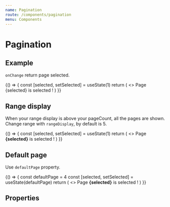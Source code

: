 ```yaml
---
name: Pagination
route: /components/pagination
menu: Components
---
```




# Pagination

## Example

`onChange` return page selected.

<Playground>
  {() => {
    const [selected, setSelected] = useState(1)
    return (
      <>
        <Pagination onChange={setSelected} pageCount={10} />
        <Box mt="20px">Page {selected} is selected !</Box>
      </>
    )
  }}
</Playground>

## Range display

When your range display is above your pageCount, all the pages are shown.<br />Change range with `rangeDisplay`, by default is 5.

<Playground>
  {() => {
    const [selected, setSelected] = useState(1)
    return (
      <>
        <Pagination onChange={setSelected} pageCount={5} rangeDisplay={10} />
        <Box mt="20px">
          Page <strong>{selected}</strong> is selected !
        </Box>
      </>
    )
  }}
</Playground>

## Default page

Use `defaultPage` property.

<Playground>
  {() => {
    const defaultPage = 4
    const [selected, setSelected] = useState(defaultPage)
    return (
      <>
        <Pagination onChange={setSelected} pageCount={10} defaultPage={defaultPage} />
        <Box mt="20px">
          Page <strong>{selected}</strong> is selected !
        </Box>
      </>
    )
  }}
</Playground>

## Properties

<Props of={Pagination} />
